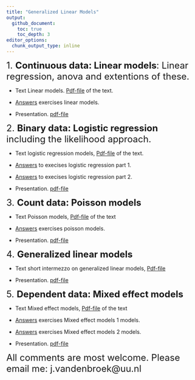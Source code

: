 ```yaml
---
title: "Generalized Linear Models"
output:
  github_document:
    toc: true
    toc_depth: 3
editor_options: 
  chunk_output_type: inline
---
```


<font size="5"> 1. **Continuous data: Linear models**: Linear regression, anova and extentions of these.</font> 

- Text Linear models.
[Pdf-file](linmod.pdf) of the text.

- [Answers](Answer-linmod.md) exercises linear models.

- Presentation.
[pdf-file](linmod-pres.pdf)


<font size="5"> 2. **Binary data: Logistic regression** including the likelihood approach.</font> 

- Text logistic regression models, [Pdf-file](logreg.pdf) of the text.

- [Answers](Answer-logreg1.md) to execises logistic regression part 1.  

- [Answers](Answer-logreg2.md) to execises logistic regression part 2.  

- Presentation.
[pdf-file](logreg-pres.pdf)

<font size="5"> 3. **Count data: Poisson models**</font> 


- Text Poisson models, [Pdf-file](poisson.pdf) of the text

- [Answers](Answer-poisson.md) exercises poisson models.

- Presentation.
[pdf-file](count-pres.pdf)

<font size="5">  4. **Generalized linear models**</font> 


- Text short intermezzo on generalized linear models, [Pdf-file](genlinmod.pdf)

- Presentation.
[pdf-file](genlinmod-pres.pdf)

<font size="5">  5. **Dependent data: Mixed effect models**</font> 


- Text Mixed effect models, [Pdf-file](Dependent_data.pdf) of the text

- [Answers](Answer-mixedmodels1.md) exercises Mixed effect models 1 models.

- [Answers](Answer-mixedmodels2.md) exercises Mixed effect models 2 models.

- Presentation.
[pdf-file](mixed-models-pres.pdf)


<font size="5"> 
All comments are most welcome. Please email me: 
j.vandenbroek@uu.nl</font> 
